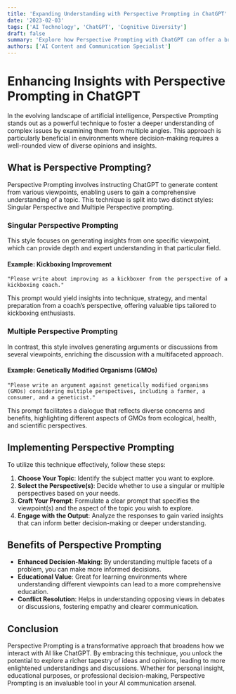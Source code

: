 ```yaml
---
title: 'Expanding Understanding with Perspective Prompting in ChatGPT'
date: '2023-02-03'
tags: ['AI Technology', 'ChatGPT', 'Cognitive Diversity']
draft: false
summary: 'Explore how Perspective Prompting with ChatGPT can offer a broader, more nuanced view on any subject by incorporating diverse viewpoints into the discussion.'
authors: ['AI Content and Communication Specialist']
---
```


# Enhancing Insights with Perspective Prompting in ChatGPT

In the evolving landscape of artificial intelligence, Perspective Prompting stands out as a powerful technique to foster a deeper understanding of complex issues by examining them from multiple angles. This approach is particularly beneficial in environments where decision-making requires a well-rounded view of diverse opinions and insights.

## What is Perspective Prompting?

Perspective Prompting involves instructing ChatGPT to generate content from various viewpoints, enabling users to gain a comprehensive understanding of a topic. This technique is split into two distinct styles: Singular Perspective and Multiple Perspective prompting.

### Singular Perspective Prompting

This style focuses on generating insights from one specific viewpoint, which can provide depth and expert understanding in that particular field.

#### Example: Kickboxing Improvement

```plaintext
"Please write about improving as a kickboxer from the perspective of a kickboxing coach."
```

This prompt would yield insights into technique, strategy, and mental preparation from a coach’s perspective, offering valuable tips tailored to kickboxing enthusiasts.

### Multiple Perspective Prompting

In contrast, this style involves generating arguments or discussions from several viewpoints, enriching the discussion with a multifaceted approach.

#### Example: Genetically Modified Organisms (GMOs)

```plaintext
"Please write an argument against genetically modified organisms (GMOs) considering multiple perspectives, including a farmer, a consumer, and a geneticist."
```

This prompt facilitates a dialogue that reflects diverse concerns and benefits, highlighting different aspects of GMOs from ecological, health, and scientific perspectives.

## Implementing Perspective Prompting

To utilize this technique effectively, follow these steps:

1. **Choose Your Topic**: Identify the subject matter you want to explore.
2. **Select the Perspective(s)**: Decide whether to use a singular or multiple perspectives based on your needs.
3. **Craft Your Prompt**: Formulate a clear prompt that specifies the viewpoint(s) and the aspect of the topic you wish to explore.
4. **Engage with the Output**: Analyze the responses to gain varied insights that can inform better decision-making or deeper understanding.

## Benefits of Perspective Prompting

- **Enhanced Decision-Making**: By understanding multiple facets of a problem, you can make more informed decisions.
- **Educational Value**: Great for learning environments where understanding different viewpoints can lead to a more comprehensive education.
- **Conflict Resolution**: Helps in understanding opposing views in debates or discussions, fostering empathy and clearer communication.

## Conclusion

Perspective Prompting is a transformative approach that broadens how we interact with AI like ChatGPT. By embracing this technique, you unlock the potential to explore a richer tapestry of ideas and opinions, leading to more enlightened understandings and discussions. Whether for personal insight, educational purposes, or professional decision-making, Perspective Prompting is an invaluable tool in your AI communication arsenal.
